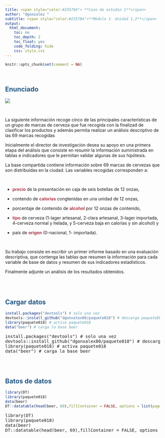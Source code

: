 ```yaml
---
title: <span style="color:#235784"> **Caso de estudio 1**</span>  
author: "dgonzalez "
subtitle: <span style="color:#235784">**Módulo 1- Unidad 1.2**</span> 
output:
  html_document:
    toc: no
    toc_depth: 2
    toc_float: yes
    code_folding: hide
    css: style.css
---
```


```r
knitr::opts_chunk$set(comment = NA)

```

<br/>

## <span style="color:#235784">**Enunciado**</span>

![](img/cerveza.png)

<br/>

La siguiente información recoge cinco de las principales características de un grupo de marcas de cerveza que fue recogida con la finalizad de clasificar los productos y además permita realizar un análisis descriptivo de las 69 marcas recogidas

Inicialmente el director de investigación desea su apoyo en una primera etapa del análisis que consiste en resumir la información suministrada en tablas e indicadores que le permitan validar algunas de sus hipótesis.

La base compartida contiene información sobre 69 marcas de cervezas que son distribuidas en la ciudad. 
Las variables recogidas corresponden a:  

<br/>

* <span style="color:#b0394a">**precio**</span>  de la presentación en caja de seis botellas de 12 onzas, 

* contendo de <span style="color:#b0394a">**calorias**</span>  congtenidas en una unidad de 12 onzas, 

* porcentaje de contenido de <span style="color:#b0394a">**alcohol**</span>  por 12 onzas de contenido, 

* <span style="color:#b0394a">**tipo**</span>  de cerveza (1-lager artesanal, 2-clara artesanal, 3-lager importada, 4-cerveza normal y helada, y 5-cerveza baja en calorías y sin alcohol) y 

* país de <span style="color:#b0394a">**origen**</span>  (0-nacional, 1- importada).

<br/>

Su trabajo consiste en escribir un primer informe basado en una evaluación descriptiva, que contenga las tablas que resumen la información para cada variable de base de datos y  resumen de sus indicadores estadísticos.

Finalmente adjunte un análisis de los resultados obtenidos.

<br/><br/>

## <span style="color:#235784">**Cargar datos**</span> 

```r
install.packages("devtools") # solo una vez
devtools::install_github("dgonxalex80/paquete018") # descarga paqueteDEG
library(paquete018) # activa paquete018
data("beer") # carga la base beer
```

<pre>
install.packages("devtools") # solo una vez
devtools::install_github("dgonxalex80/paquete018") # descarga paqueteDEG
library(paquete018) # activa paquete018
data("beer") # carga la base beer
</pre>

<br/><br/>

## <span style="color:#235784">**Batos de datos**</span>


```r
library(DT)
library(paquete018)
data(beer)
DT::datatable(head(beer, 69),fillContainer = FALSE, options = list(pageLength = 8))
```


<pre>
library(DT)
library(paquete018)
data(beer)
DT::datatable(head(beer, 69),fillContainer = FALSE, options = list(pageLength = 8))
</pre>

<br/>




